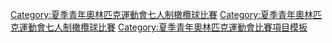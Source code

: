 {{Navbox
| name = 青年奧林匹克運動會七人制橄欖球比賽
| title = 青年奧林匹克運動會七人制橄欖球比賽
| state = {{{state|autocollapse}}}
| listclass = hlist
| titlestyle = background:#BFD7FF;
| imageleft = [[Image:Rugby union pictogram.svg|50px]]
| imageleftstyle = width:60px; <!-- minimize width used by left image cell -->
| imagestyle = width:60px; <!-- same as imageleftstyle to center the list -->
| image = [[File:No image.svg|40px|link=]] <!-- empty right image to center the list -->
| list1 = 
* [[2014年夏季青年奧林匹克運動會七人制橄欖球比賽|2014]]
* [[2018年夏季青年奧林匹克運動會七人制橄欖球比賽|2018]]
| liststyle = font-size:100%;
| below =
| belowstyle = background:#BFD7FF;
}}<includeonly>[[Category:夏季青年奧林匹克運動會七人制橄欖球比賽‎]]</includeonly><noinclude>
[[Category:夏季青年奧林匹克運動會七人制橄欖球比賽‎]]
[[Category:夏季青年奧林匹克運動會比賽項目模板]]
</noinclude>